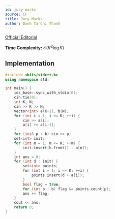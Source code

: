 ```yaml
---
id: jury-marks
source: CF
title: Jury Marks
author: Danh Ta Chi Thanh
---
```


[Official Editorial](https://codeforces.com/blog/entry/53302)

**Time Complexity:** $\mathcal{O}(K^2 \log K)$

<LanguageSection>

<CPPSection>

## Implementation

```cpp
#include <bits/stdc++.h>
using namespace std;

int main() {
	ios_base::sync_with_stdio(0);
	cin.tie(0);
	int K, N;
	cin >> K >> N;
	vector<int> a(K+1), b(N);
	for (int i = 1; i <= K; ++i) {
		cin >> a[i];
		a[i] += a[i-1];
	}
	for (int& p : b) cin >> p;
	set<int> init;
	for (int m = 1; m <= K; ++m) {
		init.insert(b.front() - a[m]);
	}
	int ans = 0;
	for (int d : init) {
		set<int> points;
		for (int i = 1; i <= K; ++i) {
			points.insert(d + a[i]);
		}
		bool flag = true;
		for (int p : b) flag &= points.count(p);
		ans += flag;
	}
	cout << ans;
	return 0;
}
```

</CPPSection>

</LanguageSection>
